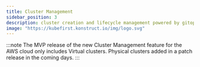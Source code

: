 ```yaml
---
title: Cluster Management
sidebar_position: 3
description: cluster creation and lifecycle management powered by gitops
image: "https://kubefirst.konstruct.io/img/logo.svg"
---
```


:::note
The MVP release of the new Cluster Management feature for the AWS cloud only includes Virtual clusters. Physical clusters added in a patch release in the coming days.
:::


<CLUSTERS />
